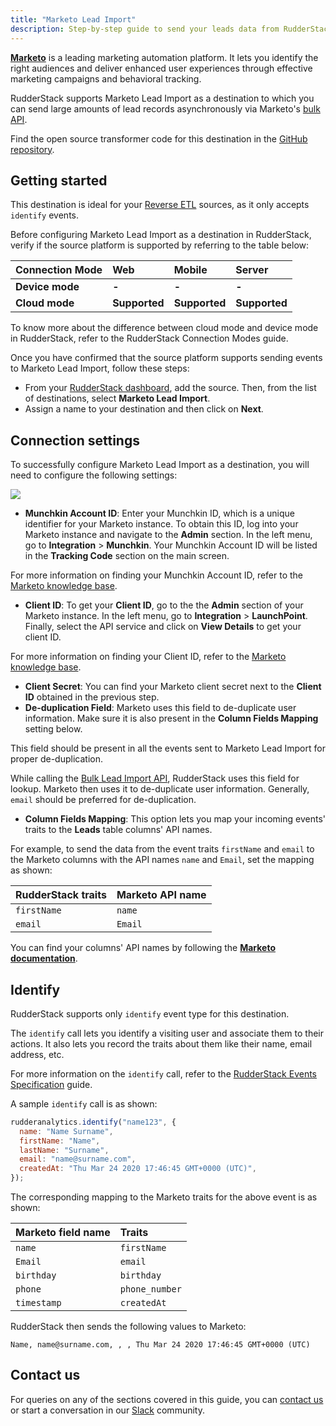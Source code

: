 ```yaml
---
title: "Marketo Lead Import"
description: Step-by-step guide to send your leads data from RudderStack to Marketo.
---
```


[**Marketo**](https://marketo.com) is a leading marketing automation platform. It lets you identify the right audiences and deliver enhanced user experiences through effective marketing campaigns and behavioral tracking.

RudderStack supports Marketo Lead Import as a destination to which you can send large amounts of lead records asynchronously via Marketo's [bulk API](https://developers.marketo.com/rest-api/bulk-import/bulk-lead-import/).

<div class="infoBlock">
Find the open source transformer code for this destination in the <a href="https://github.com/rudderlabs/rudder-transformer/tree/master/v0/destinations/marketo_bulk_upload">GitHub repository</a>.
</div>

## Getting started

<div class="successBlock">

This destination is ideal for your <a href="https://rudderstack.com/docs/reverse-etl/">Reverse ETL</a> sources, as it only accepts <code class="inline-code">identify</code> events.
</div>

Before configuring Marketo Lead Import as a destination in RudderStack, verify if the source platform is supported by referring to the table below:

| **Connection Mode** | **Web** | **Mobile** | **Server** |
| :--- | :--- | :--- | :--- |
| **Device mode** | **-** | **-** | **-** |
| **Cloud mode** | **Supported** | **Supported** | **Supported** |

<div class="infoBlock">
To know more about the difference between cloud mode and device mode in RudderStack, refer to the <Link to="/tmp-destinations/rudderstack-connection-modes/">RudderStack Connection Modes</Link> guide.
</div>

Once you have confirmed that the source platform supports sending events to Marketo Lead Import, follow these steps:

- From your [RudderStack dashboard](https://app.rudderstack.com/), add the source. Then, from the list of destinations, select **Marketo Lead Import**.
- Assign a name to your destination and then click on **Next**.

## Connection settings

To successfully configure Marketo Lead Import as a destination, you will need to configure the following settings:

<img src="../../assets/event-stream-destinations/marketo-lead-import-connection-settings.png" />

- **Munchkin Account ID**: Enter your Munchkin ID, which is a unique identifier for your Marketo instance. To obtain this ID, log into your Marketo instance and navigate to the **Admin** section. In the left menu, go to **Integration** > **Munchkin**. Your Munchkin Account ID will be listed in the **Tracking Code** section on the main screen.

<div class="infoBlock">

For more information on finding your Munchkin Account ID, refer to the <a href="https://nation.marketo.com/t5/knowledgebase/how-to-find-your-munchkin-id-for-a-marketo-instance/ta-p/248432">Marketo knowledge base</a>.
</div>

- **Client ID**: To get your **Client ID**, go to the the **Admin** section of your Marketo instance. In the left menu, go to **Integration** > **LaunchPoint**. Finally, select the API service and click on **View Details** to get your client ID.

<div class="infoBlock">

For more information on finding your Client ID, refer to the <a href="https://developers.marketo.com/rest-api/authentication/">Marketo knowledge base</a>.
</div>

- **Client Secret**: You can find your Marketo client secret next to the **Client ID** obtained in the previous step.
- **De-duplication Field**: Marketo uses this field to de-duplicate user information. Make sure it is also present in the **Column Fields Mapping** setting below.

<div class="warningBlock">

This field should be present in all the events sent to Marketo Lead Import for proper de-duplication.
</div>

<div class="infoBlock">

While calling the <a href="https://developers.marketo.com/rest-api/bulk-import/bulk-lead-import/">Bulk Lead Import API</a>, RudderStack uses this field for lookup. Marketo then uses it to de-duplicate user information. Generally, <code class="inline-code">email</code> should be preferred for de-duplication.
</div>

- **Column Fields Mapping**: This option lets you map your incoming events' traits to the **Leads** table columns' API names. 

For example, to send the data from the event traits `firstName` and `email` to the Marketo columns with the API names `name` and `Email`, set the mapping as shown:

| **RudderStack traits** | **Marketo API name** |
| :--- | :--- |
| `firstName` | `name` |
| `email` | `Email` |

You can find your columns' API names by following the [**Marketo documentation**](https://developers.marketo.com/rest-api/bulk-import/bulk-custom-object-import/).

## Identify

<div class="infoBlock">

RudderStack supports only <code class="inline-code">identify</code> event type for this destination.
</div>

The `identify` call lets you identify a visiting user and associate them to their actions. It also lets you record the traits about them like their name, email address, etc.

<div class="infoBlock">

For more information on the <code class="inline-code">identify</code> call, refer to the <a href="https://rudderstack.com/docs/rudderstack-api/api-specification/rudderstack-spec/identify/">RudderStack Events Specification</a> guide.
</div>

A sample `identify` call is as shown:

```javascript
rudderanalytics.identify("name123", {
  name: "Name Surname",
  firstName: "Name",
  lastName: "Surname",
  email: "name@surname.com",
  createdAt: "Thu Mar 24 2020 17:46:45 GMT+0000 (UTC)",
});
```

The corresponding mapping to the Marketo traits for the above event is as shown:

| **Marketo field name** | **Traits** |
| :--- | :--- |
| `name` | `firstName` |
| `Email` | `email` |
| `birthday` | `birthday` |
| `phone` | `phone_number` |
| `timestamp` | `createdAt` |

RudderStack then sends the following values to Marketo:

```
Name, name@surname.com, , , Thu Mar 24 2020 17:46:45 GMT+0000 (UTC)
```

## Contact us

For queries on any of the sections covered in this guide, you can [contact us](mailto:%20docs@rudderstack.com) or start a conversation in our [Slack](https://rudderstack.com/join-rudderstack-slack-community) community.
